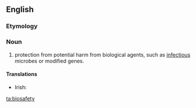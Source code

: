 ==English==
{{wikipedia}}

===Etymology===
{{prefix|bio|safety|lang=en}}

===Noun===
{{en-noun|-}}

# protection from potential harm from biological agents, such as [[infectious]] microbes or modified genes.

====Translations====
{{trans-top|protection from potential harm from biological agents}}
* Irish: {{t|ga|bithshábháilteacht|f}}
{{trans-mid}}
{{trans-bottom}}

[[ta:biosafety]]